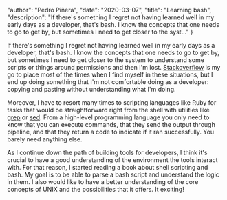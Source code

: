 
  "author": "Pedro Piñera",
  "date": "2020-03-07",
  "title": "Learning bash",
  "description": "If there's something I regret not having learned well in my early days as a developer, that's bash. I know the concepts that one needs to go to get by, but sometimes I need to get closer to the syst..."
}




If there's something I regret not having learned well in my early days as a developer, that's bash. I know the concepts that one needs to go to get by, but sometimes I need to get closer to the system to understand some scripts or things around permissions and then I'm lost. [Stackoverflow](https://stackoverflow.com) is my go to place most of the times when I find myself in these situations, but I end up doing something that I'm not comfortable doing as a developer: copying and pasting without understanding what I'm doing.

Moreover, I have to resort many times to scripting languages like Ruby for tasks that would be straightforward right from the shell with utilities like [grep](http://man7.org/linux/man-pages/man1/grep.1.html) or [sed](https://en.wikipedia.org/wiki/Sed). From a high-level programming language you only need to know that you can execute commands, that they send the output through pipeline, and that they return a code to indicate if it ran successfully. You barely need anything else.

As I continue down the path of building tools for developers, I think it's crucial to have a good understanding of the environment the tools interact with. For that reason, I started reading a book about shell scripting and bash. My goal is to be able to parse a bash script and understand the logic in them. I also would like to have a better understanding of the core concepts of UNIX and the possibilities that it offers. It exciting!

    
